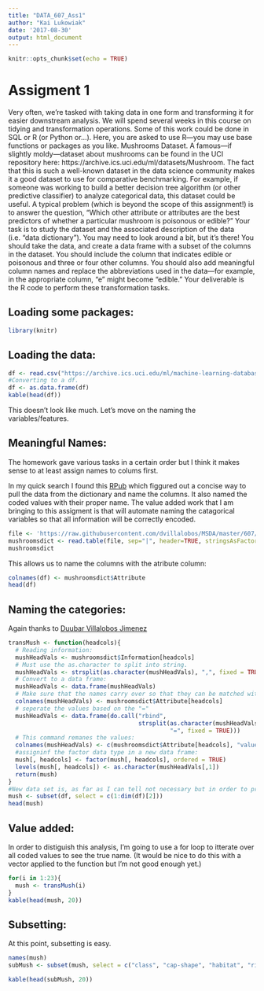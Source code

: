 ```yaml
---
title: "DATA_607_Ass1"
author: "Kai Lukowiak"
date: '2017-08-30'
output: html_document
---
```


```r
knitr::opts_chunk$set(echo = TRUE)
```
# Assigment 1
Very often, we’re tasked with taking data in one form and transforming it for easier downstream analysis. We will
spend several weeks in this course on tidying and transformation operations. Some of this work could be done in
SQL or R (or Python or…). Here, you are asked to use R—you may use base functions or packages as you like.
Mushrooms Dataset. A famous—if slightly moldy—dataset about mushrooms can be found in the UCI repository
here: https://archive.ics.uci.edu/ml/datasets/Mushroom. The fact that this is such a well-known dataset in the
data science community makes it a good dataset to use for comparative benchmarking. For example, if someone
was working to build a better decision tree algorithm (or other predictive classifier) to analyze categorical data,
this dataset could be useful. A typical problem (which is beyond the scope of this assignment!) is to answer the
question, “Which other attribute or attributes are the best predictors of whether a particular mushroom is
poisonous or edible?”
Your task is to study the dataset and the associated description of the data (i.e. “data dictionary”). You may need
to look around a bit, but it’s there! You should take the data, and create a data frame with a subset of the columns
in the dataset. You should include the column that indicates edible or poisonous and three or four other columns.
You should also add meaningful column names and replace the abbreviations used in the data—for example, in the
appropriate column, “e” might become “edible.” Your deliverable is the R code to perform these transformation
tasks.

## Loading some packages:

```r
library(knitr)
```

## Loading the data:
```r
df <- read.csv("https://archive.ics.uci.edu/ml/machine-learning-databases/mushroom/agaricus-lepiota.data")
#Converting to a df.
df <- as.data.frame(df)
kable(head(df))

```

This doesn't look like much. Let's move on the naming the variables/features. 

## Meaningful Names:
The homework gave various tasks in a certain order but I think it makes sense to at least assign names to colums first. 

In my quick search I found this [RPub](https://rpubs.com/dvillalobos/DATA607-hmwk1) which figgured out a concise way to pull the data from the dictionary and name the columns. It also named the coded values with their proper name. The value added work that I am bringing to this assigment is that will automate naming the catagorical variables so that all information will be correctly encoded. 

```r
file <- 'https://raw.githubusercontent.com/dvillalobos/MSDA/master/607/Homework/Villalobos-Homework1-dictionary.txt'
mushroomsdict <- read.table(file, sep="|", header=TRUE, stringsAsFactors = FALSE)
mushroomsdict

```
This allows us to name the columns with the atribute column:
```r
colnames(df) <- mushroomsdict$Attribute
head(df)
```


## Naming the categories:
Again thanks to [Duubar Villalobos Jimenez](https://rpubs.com/dvillalobos/DATA607-hmwk1)
```r
transMush <- function(headcols){
  # Reading information: 
  mushHeadVals <- mushroomsdict$Information[headcols]
  # Must use the as.character to split into string.
  mushHeadVals <- strsplit(as.character(mushHeadVals), ",", fixed = TRUE) 
  # Convert to a data frame:
  mushHeadVals <- data.frame(mushHeadVals)
  # Make sure that the names carry over so that they can be matched with the values in df:
  colnames(mushHeadVals) <- mushroomsdict$Attribute[headcols]
  # seperate the values based on the "="
  mushHeadVals <- data.frame(do.call("rbind", 
                                     strsplit(as.character(mushHeadVals[,1]), 
                                              "=", fixed = TRUE)))
  # This command remanes the values:
  colnames(mushHeadVals) <- c(mushroomsdict$Attribute[headcols], "values")
  #assigninf the factor data type in a new data frame:
  mush[, headcols] <- factor(mush[, headcols], ordered = TRUE)
  levels(mush[, headcols]) <- as.character(mushHeadVals[,1])
  return(mush)
}
#New data set is, as far as I can tell not necessary but in order to preserve the integrity of the original it seems worth while. 
mush <- subset(df, select = c(1:dim(df)[2]))
head(mush)
```
## Value added:
In order to distiguish this analysis, I'm going to use a for loop to itterate over all coded values to see the true name. (It would be nice to do this with a vector applied to the function but I'm not good enough yet.)
```r
for(i in 1:23){
  mush <- transMush(i)
}
kable(head(mush, 20))
```


## Subsetting:
At this point, subsetting is easy. 
```r
names(mush)
subMush <- subset(mush, select = c("class", "cap-shape", "habitat", "ring-number"))
```
```r
kable(head(subMush, 20))
```

